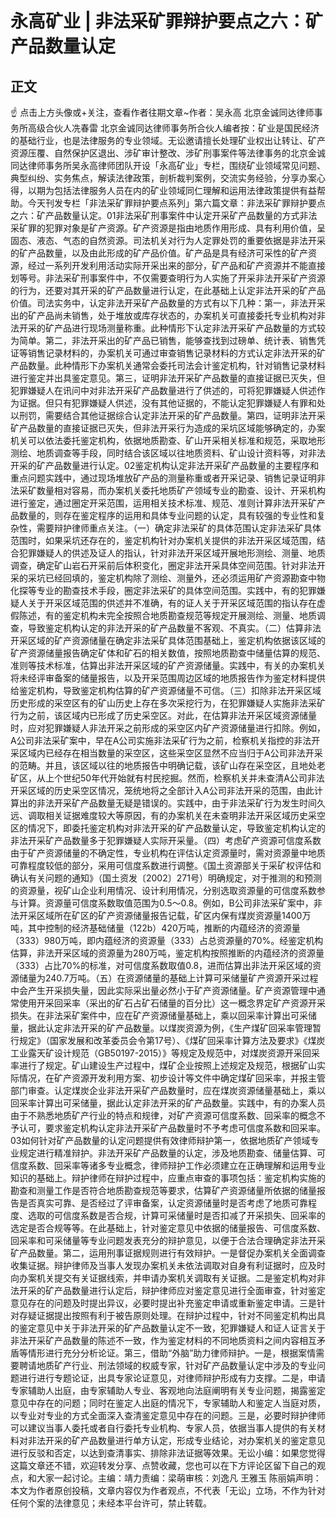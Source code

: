 # 永高矿业 | 非法采矿罪辩护要点之六：矿产品数量认定
## 正文
☝ 点击上方头像或+关注，查看作者往期文章~作者：吴永高 北京金诚同达律师事务所高级合伙人冼春雷 北京金诚同达律师事务所合伙人编者按：矿业是国民经济的基础行业，也是法律服务的专业领域。无讼邀请擅长处理矿业权出让转让、矿产资源压覆、自然保护区退出、涉矿审计整改、涉矿刑事案件等法律事务的北京金诚同达律师事务所吴永高律师团队开设「永高矿业」专栏，围绕矿业领域常见问题、典型纠纷、实务焦点，解读法律政策，剖析裁判案例，交流实务经验，分享办案心得，以期为包括法律服务人员在内的矿业领域同仁理解和运用法律政策提供有益帮助。今天刊发专栏「非法采矿罪辩护要点系列」第六篇文章：非法采矿罪辩护要点之六：矿产品数量认定。01非法采矿刑事案件中认定开采矿产品数量的方式非法采矿罪的犯罪对象是矿产资源。矿产资源是指由地质作用形成、具有利用价值，呈固态、液态、气态的自然资源。司法机关对行为人定罪处罚的重要依据是非法开采的矿产品数量，以及由此形成的矿产品价值。矿产品是具有经济可采性的矿产资源，经过一系列开发利用活动实际开采出来的部分，矿产品和矿产资源并不能直接划等号。非法采矿刑事案件中，不仅需要查明行为人实施了开采非法开采矿产资源的行为，还要对其开采的矿产品数量进行认定，在此基础上认定非法开采的矿产品价值。司法实务中，认定非法开采矿产品数量的方式有以下几种：第一，非法开采出的矿产品尚未销售，处于堆放或库存状态的，办案机关可直接委托专业机构对非法开采的矿产品进行现场测量称重。此种情形下认定非法开采矿产品数量的方式较为简单。第二，非法开采出的矿产品已销售，能够查找到过磅单、统计表、销售凭证等销售记录材料的，办案机关可通过审查销售记录材料的方式认定非法开采的矿产品数量。此种情形下办案机关通常会委托司法会计鉴定机构，针对销售记录材料进行鉴定并出具鉴定意见。第三，证明非法开采矿产品数量的直接证据已灭失，但犯罪嫌疑人在讯问中对非法开采矿产品数量进行了供述的，可将犯罪嫌疑人供述作为证据。但只有犯罪嫌疑人供述，没有其他证据的，不能认定犯罪嫌疑人有罪和处以刑罚，需要结合其他证据综合认定非法开采的矿产品数量。第四，证明非法开采矿产品数量的直接证据已灭失，但非法开采行为造成的采坑区域能够确定的，办案机关可以依法委托鉴定机构，依据地质勘查、矿山开采相关标准和规范，采取地形测绘、地质调查等手段，同时结合该区域以往地质资料、矿山设计资料等，对非法开采的矿产品数量进行认定。02鉴定机构认定非法开采矿产品数量的主要程序和重点问题实践中，通过现场堆放矿产品的测量称重或者开采记录、销售记录证明非法采矿数量相对容易，而办案机关委托地质矿产领域专业的勘查、设计、开采机构进行鉴定，通过圈定开采范围，运用相关技术标准、规范、准则计算非法开采矿产品数量的，则存在鉴定程序的运用和具体专业问题的认定，具有较强的专业性和复杂性，需要辩护律师重点关注。（一）确定非法采矿的具体范围认定非法采矿具体范围时，如果采坑还存在的，鉴定机构针对办案机关提供的非法开采区域范围，结合犯罪嫌疑人的供述及证人的指认，针对非法开采区域开展地形测绘、测量、地质调查，确定矿山岩石开采前后体积变化，圈定非法开采具体空间范围。针对非法开采的采坑已经回填的，鉴定机构除了测绘、测量外，还必须运用矿产资源勘查中物化探等专业的勘查技术手段，圈定非法采矿的具体空间范围。实践中，有的犯罪嫌疑人关于开采区域范围的供述并不准确，有的证人关于开采区域范围的指认存在虚假陈述，有的鉴定机构未完全按照合地质勘查规范等规定开展测绘、测量、地质调查，导致鉴定机构认定的非法开采的矿产品数量不客观、不真实。（二）估算非法开采区域的矿产资源储量在确定非法采矿具体范围基础上，鉴定机构依据该区域的矿产资源储量报告确定矿体和矿石的相关数值，按照地质勘查中储量估算的规范、准则等技术标准，估算出非法开采区域的矿产资源储量。实践中，有关的办案机关将未经评审备案的储量报告，以及开采范围周边区域的地质报告作为鉴定材料提供给鉴定机构，导致鉴定机构估算的矿产资源储量不可信。（三）扣除非法开采区域历史形成的采空区有的矿山历史上存在多次采挖行为，在犯罪嫌疑人实施非法采矿行为之前，该区域内已形成了历史采空区。对此，在估算非法开采区域资源储量时，应对犯罪嫌疑人非法开采之前形成的采空区内矿产资源储量进行扣除。例如，A公司非法采矿案中，早在A公司实施非法采矿行为之前，检察机关指控的非法开采区域内已经存在相当数量的采空区，这些采空区显然不应当归于A公司非法开采的范畴。并且，该区域以往的地质报告中明确记载，该矿山存在采空区，且地处老矿区，从上个世纪50年代开始就有村民挖掘。然而，检察机关并未查清A公司非法开采区域的历史采空区情况，笼统地将之全部计入A公司非法开采的范围，由此计算出的非法开采矿产品数量无疑是错误的。实践中，由于非法采矿行为发生时间久远、调取相关证据难度较大等原因，有的办案机关在未查明非法开采区域历史采空区的情况下，即委托鉴定机构对非法开采的矿产品数量认定，导致鉴定机构认定的非法开采矿产品数量多于犯罪嫌疑人实际开采量。（四）考虑矿产资源可信度系数由于矿产资源储量的不确定性，专业机构在评估认定资源量时，需对资源量中地质可靠程度较低的部分，采用可信度系数进行调整。《国土资源部关于采矿权评估和确认有关问题的通知》（国土资发〔2002〕271号）明确规定，对于推测的和预测的资源量，视矿山企业利用情况、设计利用情况，分别选取资源量的可信度系数参与计算。资源量可信度系数取值范围为0.5～0.8。例如，B公司非法采矿案中，非法开采区域所在矿区的矿产资源储量报告记载，矿区内保有煤炭资源量1400万吨，其中控制的经济基础储量（122b）420万吨，推断的内蕴经济的资源量（333）980万吨，即内蕴经济的资源量（333）占总资源量的70%。经鉴定机构估算，非法开采区域的资源量为280万吨，鉴定机构按照推断的内蕴经济的资源量（333）占比70%的标准，对可信度系数取值0.8，进而估算出非法开采区域的资源储量为240.7万吨。（五）在资源储量的基础上计算可采储量矿产资源开采过程中会产生开采损失量，因此实际采出量必然小于矿产资源储量。矿产资源管理中通常使用开采回采率（采出的矿石占矿石储量的百分比）这一概念界定矿产资源开采损失。在非法采矿案件中，应在矿产资源储量基础上，乘以回采率计算出可采储量，据此认定非法开采的矿产品数量。以煤炭资源为例，《生产煤矿回采率管理暂行规定》（国家发展和改革委员会令第17号）、《煤矿回采率计算方法及要求》《煤炭工业露天矿设计规范（GB50197-2015）》等规定及规范中，对煤炭资源开采回采率进行了规定。矿山建设生产过程中，煤矿企业按照上述规定及规范，根据矿山实际情况，在矿产资源开发利用方案、初步设计等文件中确定煤矿回采率，并报主管部门审查。认定煤炭企业非法开采矿产品数量时，应在煤炭资源储量基础上，乘以回采率计算出可采储量，据此认定非法开采的矿产品数量。实践中，有的办案人员由于不熟悉地质矿产行业的特点和规律，对矿产资源可信度系数、回采率的概念不予认可，要求鉴定机构认定非法开采矿产品数量时不予考虑可信度系数和回采率。03如何针对矿产品数量的认定问题提供有效律师辩护第一，依据地质矿产领域专业规定进行精准辩护。非法开采矿产品数量的认定，涉及地质勘查、储量估算、可信度系数、回采率等诸多专业概念，律师辩护工作必须建立在正确理解和运用专业知识的基础上。辩护律师在辩护过程中，应重点审查的事项包括：鉴定机构实施的勘查和测量工作是否符合地质勘查规范等要求，估算矿产资源储量所依据的储量报告是否真实可靠、是否经过了评审备案，认定资源储量时是否考虑了地质可靠程度、选取的可信度系数是否合规，计算可采储量时是否扣减了开采损失、回采率的选定是否合规等等。在此基础上，针对鉴定意见中依据的储量报告、可信度系数、回采率和可采储量等专业问题发表充分的辩护意见，以便于合法合理确定非法开采矿产品数量。第二，运用刑事证据规则进行有效辩护。一是督促办案机关全面调查收集证据。辩护律师及当事人发现办案机关未依法调取对自身有利证据时，应及时向办案机关提交有关证据线索，并申请办案机关调取有关证据。二是鉴定机构对非法开采的矿产品数量进行认定后，辩护律师应对鉴定意见进行全面审查，针对鉴定意见存在的问题及时提出异议，必要时提出补充鉴定申请或重新鉴定申请。三是针对存疑证据提出按照有利于被告原则处理。在辩护过程中，针对不同鉴定机构出具的鉴定意见中关于非法开采的矿产品数量认定不一致，犯罪嫌疑人和证人证言关于非法开采矿产品数量的陈述不一致，作为鉴定材料的不同地质资料之间内容相互矛盾等情形进行充分分析论证。第三，借助“外脑”助力律师辩护。一是，根据案情需要聘请地质矿产行业、刑法领域的权威专家，针对矿产品数量认定中涉及的专业问题进行进行专题论证，出具专家论证意见，对律师辩护形成有力支撑。二是，申请专家辅助人出庭，由专家辅助人专业、客观地向法庭阐明有关专业问题，揭露鉴定意见中存在的问题；同时在鉴定人出庭的情况下，专家辅助人和鉴定人当庭对质，以专业对专业的方式全面深入查清鉴定意见中存在的问题。三是，必要时辩护律师可以建议当事人委托或者自行委托专业机构、专家人员，依据当事人提供的有关材料对非法开采的矿产品数量进行单方认定，形成专业结论，对办案机关的鉴定意见进行反驳和否定，以达到查清事实、排除非法证据等效果。无讼小编：如果您觉得这篇文章还不错，欢迎转发分享、点赞收藏，您也可以在下方评论区留下自己的观点，和大家一起讨论。主编：靖力责编：梁萌审核：刘逸凡 王雅玉 陈丽娟声明：本文为作者原创投稿，文章内容仅为作者观点，不代表「无讼」立场，不作为针对任何个案的法律意见；未经本平台许可，禁止转载。